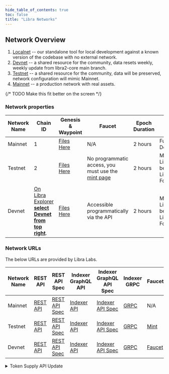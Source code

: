 ```yaml
---
hide_table_of_contents: true
toc: false
title: "Libra Networks"
---
```


## Network Overview

1. [Localnet](http://127.0.0.1:8080) -- our standalone tool for local development against a known version of the codebase with no external network.
2. [Devnet](https://api.devnet.aptoslabs.com/v1/spec#/) -- a shared resource for the community, data resets weekly, weekly update from libra2-core main branch.
3. [Testnet](https://api.testnet.aptoslabs.com/v1/spec#/) -- a shared resource for the community, data will be preserved, network configuration will mimic Mainnet.
4. [Mainnet](https://api.mainnet.aptoslabs.com/v1/spec#/) -- a production network with real assets.

{/* TODO Make this fit better on the screen */}

### Network properties

| Network Name | Chain ID                                                                                              | Genesis & Waypoint                                                       | Faucet                                                                | Epoch Duration | Network Provider                                    | Release Cadence | Wipe Cadence |
| ------------ | ----------------------------------------------------------------------------------------------------- | ---------------------------------------------------------------------------- | --------------------------------------------------------------------- | -------------- | --------------------------------------------------- | --------------- | ------------ |
| Mainnet      | 1                                                                                                     | [Files Here](https://github.com/libra2org/aptos-networks/tree/main/mainnet) | N/A                                                                   | 2 hours        | Fully Decentralized                                 | Monthly, varies | Never        |
| Testnet      | 2                                                                                                     | [Files Here](https://github.com/libra2org/aptos-networks/tree/main/testnet) | No programmatic access, you must use the [mint page](/network/faucet) | 2 hours        | Managed by Libra Labs on behalf of Libra Foundation | Monthly, varies | Never        |
| Devnet       | [On Libra Explorer **select Devnet from top right**](https://explorer.aptoslabs.com/?network=Devnet). | [Files Here](https://github.com/libra2org/aptos-networks/tree/main/devnet)  | Accessible programmatically via the API                               | 2 hours        | Managed by Libra Labs on behalf of Libra Foundation | Weekly          | On update    |

### Network URLs

The below URLs are provided by Libra Labs.

| Network Name | REST API                                         | REST API Spec                                                | Indexer GraphQL API                                         | Indexer GraphQL API Spec                                                                                          | Indexer GRPC                               | Faucet                                         | Current Token Supply API                                |
| ------------ | ------------------------------------------------ | ------------------------------------------------------------ | ----------------------------------------------------------- | ----------------------------------------------------------------------------------------------------------------- | ------------------------------------------ | ---------------------------------------------- | ------------------------------------------------------- |
| Mainnet      | [REST API](https://api.mainnet.aptoslabs.com/v1) | [REST API Spec](https://api.mainnet.aptoslabs.com/v1/spec#/) | [Indexer API](https://api.mainnet.aptoslabs.com/v1/graphql) | [Indexer API Spec](https://cloud.hasura.io/public/graphiql?endpoint=https://api.mainnet.aptoslabs.com/v1/graphql) | [GRPC](https://grpc.mainnet.aptoslabs.com) | N/A                                            | [API](https://aptos-supply.dev.gcp.aptosdev.com/supply) |
| Testnet      | [REST API](https://api.testnet.aptoslabs.com/v1) | [REST API Spec](https://api.testnet.aptoslabs.com/v1/spec#/) | [Indexer API](https://api.testnet.aptoslabs.com/v1/graphql) | [Indexer API Spec](https://cloud.hasura.io/public/graphiql?endpoint=https://api.testnet.aptoslabs.com/v1/graphql) | [GRPC](https://grpc.testnet.aptoslabs.com) | [Mint](/network/faucet)                        | N/A                                                     |
| Devnet       | [REST API](https://api.devnet.aptoslabs.com/v1)  | [REST API Spec](https://api.devnet.aptoslabs.com/v1/spec#/)  | [Indexer API](https://api.devnet.aptoslabs.com/v1/graphql)  | [Indexer API Spec](https://cloud.hasura.io/public/graphiql?endpoint=https://api.devnet.aptoslabs.com/v1/graphql)  | [GRPC](https://grpc.devnet.aptoslabs.com)  | [Faucet](https://faucet.devnet.aptoslabs.com/) | N/A                                                     |

<details>
  <summary>Token Supply API Update</summary>
  On December 12, 2024, the Libra Foundation updated its current token supply API. This updated version of the API more accurately reflects the current circulating supply of mainnet by updating the circulating supply number as of the beginning of the current monthly period. The previous version of the API reported the circulating supply as of the prior monthly period. There have been no changes to the network’s circulating supply schedule and the network’s circulating supply remains consistent with the original tokenomics as published [here](https://aptosfoundation.org/currents/aptos-tokenomics-overview).
</details>
